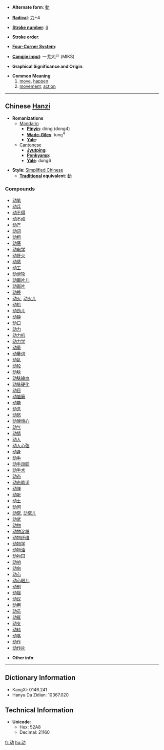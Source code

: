 * '''Alternate form''': [[動]]

* '''[[Wiktionary:Chinese radical index| Radical]]''': [[Wiktionary:Chinese radical index 力|力]]+4

* '''[[Wiktionary:Chinese total strokes index|Stroke number]]''': [[Wiktionary:Chinese total strokes index 6|6]]

* '''Stroke order''': 

* '''[[Wiktionary:Chinese four corner index|Four-Corner System]]''': 

* '''[[Wiktionary:Chinese Cangjie index|Cangjie input]]''': 一戈大尸 (MIKS)

* '''Graphical Significance and Origin''': 

* '''Common Meaning'''
*# [[move]], [[happen]]
*# [[movement]], [[action]]

----

== Chinese [[Hanzi]] ==

* '''Romanizations'''
** [[Mandarin]]
*** '''[[Pinyin]]''': dòng (dong4)
*** '''[[Wade-Giles]]''': tung<sup>4</sup>
*** '''[[Yale]]''': 
**[[Cantonese]]
***'''[[Jyutping]]''':
***'''[[Penkyamp]]''': 
***'''[[Yale]]''': dung6

* '''Style''': [[Simplified Chinese]] 
** '''[[Traditional Chinese|Traditional]] equivalent''': [[動]]

===Compounds===
*[[动笔]]
*[[动兵]]
*[[动不得]]
*[[动不动]]
*[[动产]]
*[[动词]]
*[[动粗]]
*[[动荡]]
*[[动电学]]
*[[动肝火]]
*[[动感]]
*[[动工]]
*[[动滑轮]]
*[[动画片儿]]
*[[动画片]]
*[[动换]]
*[[动火]], [[动火儿]]
*[[动机]]
*[[动劲儿]]
*[[动静]]
*[[动口]]
*[[动力]]
*[[动力机]]
*[[动力学]]
*[[动量]]
*[[动量词]]
*[[动乱]]
*[[动轮]]
*[[动脉]]
*[[动脉输血]]
*[[动脉硬化]]
*[[动目]]
*[[动脑筋]]
*[[动能]]
*[[动念]]
*[[动怒]]
*[[动魄惊心]]
*[[动气]]
*[[动情]]
*[[动人]]
*[[动人心弦]]
*[[动身]]
*[[动手]]
*[[动手动脚]]
*[[动手术]]
*[[动态]]
*[[动态助词]]
*[[动弹]]
*[[动听]]
*[[动土]]
*[[动问]]
*[[动窝]], [[动窝儿]]
*[[动武]]
*[[动物]]
*[[动物淀粉]]
*[[动物纤维]]
*[[动物学]]
*[[动物油]]
*[[动物园]]
*[[动响]]
*[[动向]]
*[[动心]]
*[[动心眼儿]]
*[[动刑]]
*[[动摇]]
*[[动议]]
*[[动用]]
*[[动员]]
*[[动辄]]
*[[动支]]
*[[动转]]
*[[动嘴]]
*[[动作]]
*[[动作片]]

* '''Other info''': 

----

== Dictionary Information ==

* KangXi: 0146.241
* Hanyu Da Zidian: 10367.020

== Technical Information ==

* '''Unicode''':
** Hex: 52A8
** Decimal: 21160

[[fr:动]]
[[hu:动]]